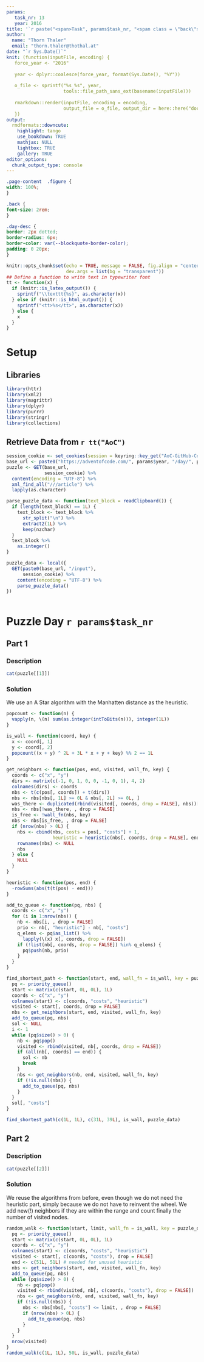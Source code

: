 ```yaml
---
params:
   task_nr: 13
   year: 2016
title: '`r paste("<span>Task", params$task_nr, "<span class = \"back\"><a href = \"index.html\">", fontawesome::fa("home"), "</a></span></span>")`'
author: 
  name: "Thorn Thaler"
  email: "thorn.thaler@thothal.at"
date: "`r Sys.Date()`"
knit: (function(inputFile, encoding) {
   force_year <- "2016"
   
   year <- dplyr::coalesce(force_year, format(Sys.Date(), "%Y"))
   
   o_file <- sprintf("%s_%s", year, 
                     tools::file_path_sans_ext(basename(inputFile)))
                     
   rmarkdown::render(inputFile, encoding = encoding, 
                     output_file = o_file, output_dir = here::here("docs"))
   })
output: 
  rmdformats::downcute:
    highlight: tango
    use_bookdown: TRUE
    mathjax: NULL
    lightbox: TRUE
    gallery: TRUE
editor_options: 
  chunk_output_type: console
---
```


```css
.page-content  .figure {
width: 100%;
}

.back {
font-size: 2rem;
}

.day-desc {
border: 2px dotted;
border-radius: 6px;
border-color: var(--blockquote-border-color);
padding: 0 20px;
}
```


```r
knitr::opts_chunk$set(echo = TRUE, message = FALSE, fig.align = "center",
                      dev.args = list(bg = "transparent"))
## Define a function to write text in typewriter font
tt <- function(x) {
  if (knitr::is_latex_output()) {
    sprintf("\\texttt{%s}", as.character(x))
  } else if (knitr::is_html_output()) {
    sprintf("<tt>%s</tt>", as.character(x))
  } else {
    x
  }
}
```

# Setup

## Libraries

```r
library(httr)
library(xml2)
library(magrittr)
library(dplyr)
library(purrr)
library(stringr)
library(collections)
```

## Retrieve Data from `r tt("AoC")`


```r
session_cookie <- set_cookies(session = keyring::key_get("AoC-GitHub-Cookie"))
base_url <- paste0("https://adventofcode.com/", params$year, "/day/", params$task_nr)
puzzle <- GET(base_url,
              session_cookie) %>% 
  content(encoding = "UTF-8") %>% 
  xml_find_all("///article") %>% 
  lapply(as.character)

parse_puzzle_data <- function(text_block = readClipboard()) {
  if (length(text_block) == 1L) {
    text_block <- text_block %>% 
      str_split("\n") %>% 
      extract2(1L) %>% 
      keep(nzchar)
  }
  text_block %>% 
    as.integer()
}

puzzle_data <- local({
  GET(paste0(base_url, "/input"),
      session_cookie) %>% 
    content(encoding = "UTF-8") %>% 
    parse_puzzle_data()
})
```

```r
```

# Puzzle Day `r params$task_nr`

## Part 1

### Description

```r
cat(puzzle[[1]])
```

### Solution

We use an A Star algorithm with the Manhatten distance as the heuristic.

```r
popcount <- function(n) {
  vapply(n, \(n) sum(as.integer(intToBits(n))), integer(1L))
}

is_wall <- function(coord, key) {
  x <- coord[, 1]
  y <- coord[, 2]
  popcount((x + y) ^ 2L + 3L * x + y + key) %% 2 == 1L
}

get_neighbors <- function(pos, end, visited, wall_fn, key) {
  coords <- c("x", "y")
  dirs <- matrix(c(-1, 0, 1, 0, 0, -1, 0, 1), 4, 2)
  colnames(dirs) <- coords
  nbs <- t(c(pos[, coords]) + t(dirs))
  nbs <- nbs[nbs[, 1L] >= 0L & nbs[, 2L] >= 0L, ]
  was_there <- duplicated(rbind(visited[, coords, drop = FALSE], nbs))[-(1:nrow(visited))]
  nbs <- nbs[!was_there, , drop = FALSE]
  is_free <- !wall_fn(nbs, key)
  nbs <- nbs[is_free, , drop = FALSE]
  if (nrow(nbs) > 0L) {
    nbs <- cbind(nbs, costs = pos[, "costs"] + 1, 
                 heuristic = heuristic(nbs[, coords, drop = FALSE], end))
    rownames(nbs) <- NULL
    nbs
  } else {
    NULL
  }
}

heuristic <- function(pos, end) {
  -rowSums(abs(t(t(pos) - end)))
}

add_to_queue <- function(pq, nbs) {
  coords <- c("x", "y")
  for (i in 1:nrow(nbs)) {
    nb <- nbs[i, , drop = FALSE]
    prio <- nb[, "heuristic"] - nb[, "costs"]
    q_elems <- pq$as_list() %>% 
      lapply(\(x) x[, coords, drop = FALSE])
    if (!list(nb[, coords, drop = FALSE]) %in% q_elems) {
      pq$push(nb, prio)
    }
  }
}

find_shortest_path <- function(start, end, wall_fn = is_wall, key = puzzle_data) {
  pq <- priority_queue()
  start <- matrix(c(start, 0L, 0L), 1L)
  coords <- c("x", "y")
  colnames(start) <- c(coords, "costs", "heuristic")
  visited <- start[, coords, drop = FALSE]
  nbs <- get_neighbors(start, end, visited, wall_fn, key)
  add_to_queue(pq, nbs)
  sol <- NULL
  i <- 1
  while (pq$size() > 0) {
    nb <- pq$pop()
    visited <- rbind(visited, nb[, coords, drop = FALSE])
    if (all(nb[, coords] == end)) {
      sol <- nb
      break
    }
    nbs <- get_neighbors(nb, end, visited, wall_fn, key)
    if (!is.null(nbs)) {
      add_to_queue(pq, nbs)
    }
  }
  sol[, "costs"]
}

find_shortest_path(c(1L, 1L), c(31L, 39L), is_wall, puzzle_data)
```

## Part 2

### Description

```r
cat(puzzle[[2]])
```

### Solution

We reuse the algorithms from before, even though we do not need the heuristic part, simply
because we do not have to reinvent the wheel. We add new(!) neighbors if they are within 
the range and count finally the number of visited nodes.

```r
random_walk <- function(start, limit, wall_fn = is_wall, key = puzzle_data) {
  pq <- priority_queue()
  start <- matrix(c(start, 0L, 0L), 1L)
  coords <- c("x", "y")
  colnames(start) <- c(coords, "costs", "heuristic")
  visited <- start[, c(coords, "costs"), drop = FALSE]
  end <- c(51L, 51L) # needed for unused heuristic
  nbs <- get_neighbors(start, end, visited, wall_fn, key)
  add_to_queue(pq, nbs)
  while (pq$size() > 0) {
    nb <- pq$pop()
    visited <- rbind(visited, nb[, c(coords, "costs"), drop = FALSE])
    nbs <- get_neighbors(nb, end, visited, wall_fn, key)
    if (!is.null(nbs)) {
      nbs <- nbs[nbs[, "costs"] <= limit, , drop = FALSE]
      if (nrow(nbs) > 0L) {
        add_to_queue(pq, nbs)
      }
    }
  }
  nrow(visited)
}
random_walk(c(1L, 1L), 50L, is_wall, puzzle_data)
```



